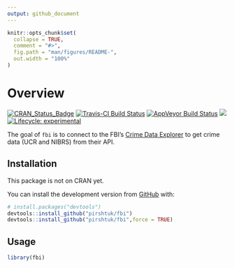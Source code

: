 ```yaml
---
output: github_document
---
```


<!-- README.md is generated from README.Rmd. Please edit that file -->

```r
knitr::opts_chunk$set(
  collapse = TRUE,
  comment = "#>",
  fig.path = "man/figures/README-",
  out.width = "100%"
)
```

# Overview

<!-- badges: start -->

[![CRAN_Status_Badge](https://www.r-pkg.org/badges/version/fbi)](https://cran.r-project.org/package=fbi.png) [![Travis-CI Build Status](https://travis-ci.org/jacobkap/fbi.svg?branch=master)](https://travis-ci.org/jacobkap/fbi) [![AppVeyor Build Status](https://ci.appveyor.com/api/projects/status/github/jacobkap/fbi?branch=master&svg=true)](https://ci.appveyor.com/project/jacobkap/fbi) [![](http://cranlogs.r-pkg.org/badges/grand-total/fbi?color=blue)](https://cran.r-project.org/package=fbi) [![Lifecycle: experimental](https://img.shields.io/badge/lifecycle-experimental-orange.svg)](https://www.tidyverse.org/lifecycle/#experimental)

<!-- badges: end -->

The goal of `fbi` is to connect to the FBI's [Crime Data Explorer](crime-data-explorer.fr.cloud.gov/) to get crime data (UCR and NIBRS) from their API.

## Installation

This package is not on CRAN yet.

You can install the development version from [GitHub](https://github.com/) with:

``` r
# install.packages("devtools")
devtools::install_github("pirshtuk/fbi")
devtools::install_github("pirshtuk/fbi",force = TRUE)
```

## Usage

```r
library(fbi)
```
